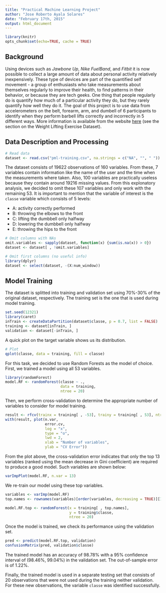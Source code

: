```yaml
---
title: "Practical Machine Learning Project"
author: "Jose Roberto Ayala Solares"
date: "February 17th, 2015"
output: html_document
---
```


```r
library(knitr)
opts_chunk$set(echo=TRUE, cache = TRUE)
```

## Background

Using devices such as *Jawbone Up*, *Nike FuelBand*, and *Fitbit* it is now possible to collect a large amount of data about personal activity relatively inexpensively. These type of devices are part of the quantified self movement - a group of enthusiasts who take measurements about themselves regularly to improve their health, to find patterns in their behavior, or because they are tech geeks. One thing that people regularly do is quantify how much of a particular activity they do, but they rarely quantify how well they do it. The goal of this project is to use data from accelerometers on the belt, forearm, arm, and dumbell of 6 participants to identify when they perform barbell lifts correctly and incorrectly in 5 different ways. More information is available from the website [here](http://groupware.les.inf.puc-rio.br/har) (see the section on the Weight Lifting Exercise Dataset). 

## Data Description and Processing

```r
# Read data
dataset <- read.csv("pml-training.csv", na.strings = c("NA", "", " "))
```

The dataset consists of 19622 observations of 160 variables. From these, 7 variables contain information like the name of the user and the time when the measurements where taken. Also, 100 variables are practically useless because they contain around 19216 missing values. From this explonatory analysis, we decided to omit these 107 variables and only work with the remaining 53. It is important to mention that the variable of interest is the `classe` variable which consists of 5 levels:

- A: activity correctly performed
- B: throwing the elbows to the front
- C: lifting the dumbbell only halfway
- D: lowering the dumbbell only halfway
- E: throwing the hips to the front

```r
# Omit columns with NAs
omit.variables <- sapply(dataset, function(x) {sum(is.na(x)) > 0})
dataset <- dataset[ , !omit.variables]

# Omit first columns (no useful info)
library(dplyr)
dataset <- select(dataset, -(X:num_window))
```

## Model Training

The dataset is splitted into training and validation set using 70%-30% of the original dataset, respectively. The training set is the one that is used during model training.

```r
set.seed(12321)
library(caret)
inTrain <- createDataPartition(dataset$classe, p = 0.7, list = FALSE)
training <- dataset[inTrain, ]
validation <- dataset[-inTrain, ]
```

A quick plot on the target variable shows us its distribution.

```r
# Plot
qplot(classe, data = training, fill = classe)
```

For this task, we decided to use Random Forests as the model of choice. First, we trained a model using all 53 variables. 

```r
library(randomForest)
model.RF <- randomForest(classe ~ ., 
                         data = training,
                         ntree = 20)
```

Then, we perform cross-validation to determine the appropriate number of variables to consider for model training.

```r
result <- rfcv(trainx = training[ , -53], trainy = training[ , 53], ntree = 20)
with(result, plot(n.var, 
                  error.cv, 
                  log = "x", 
                  type = "o", 
                  lwd = 2, 
                  xlab = "Number of variables", 
                  ylab = "CV Error"))
```

From the plot above, the cross-validation error indicates that only the top 13 variables (ranked using the mean decrease in Gini coefficient) are required to produce a good model. Such variables are shown below:

```r
varImpPlot(model.RF, n.var = 13)
```

We re-train our model using these top variables.

```r
variables <- varImp(model.RF)
top.names <- rownames(variables)[order(variables, decreasing = TRUE)][1:13]

model.RF.top <- randomForest(x = training[ , top.names],
                             y = training$classe,
                             ntree = 20)
```

Once the model is trained, we check its performance using the validation set.

```r
pred <- predict(model.RF.top, validation)
confusionMatrix(pred, validation$classe)
```

The trained model has an accuracy of 98.78% with a 95% confidence interval of (98.46%, 99.04%) in the validation set. The out-of-sample error is of 1.22%.

Finally, the trained model is used in a separate testing set that consists of 20 observations that were not used during the training neither validation. For these new observations, the variable `classe` was identified successfully.
